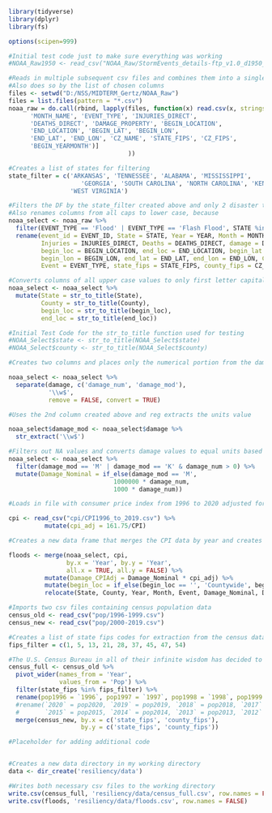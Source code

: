 ```r
library(tidyverse)
library(dplyr)
library(fs)

options(scipen=999)
```



```r
#Initial test code just to make sure everything was working
#NOAA_Raw1950 <- read_csv("NOAA_Raw/StormEvents_details-ftp_v1.0_d1950_c20170120.csv")

#Reads in multiple subsequent csv files and combines them into a single dataframe
#Also does so by the list of chosen columns
files <- setwd("D:/NSS/MIDTERM_Gertz/NOAA_Raw")
files = list.files(pattern = "*.csv")
noaa_raw = do.call(rbind, lapply(files, function(x) read.csv(x, stringsAsFactors = FALSE)[ ,        c('EVENT_ID', 'STATE', 'YEAR', 
      'MONTH_NAME', 'EVENT_TYPE', 'INJURIES_DIRECT',
      'DEATHS_DIRECT', 'DAMAGE_PROPERTY', 'BEGIN_LOCATION',
      'END_LOCATION', 'BEGIN_LAT', 'BEGIN_LON',
      'END_LAT', 'END_LON', 'CZ_NAME', 'STATE_FIPS', 'CZ_FIPS',
      'BEGIN_YEARMONTH')]
                                 ))
```



```r
#Creates a list of states for filtering
state_filter = c('ARKANSAS', 'TENNESSEE', 'ALABAMA', 'MISSISSIPPI', 
                    'GEORGIA', 'SOUTH CAROLINA', 'NORTH CAROLINA', 'KENTUCKY',
                 'WEST VIRGINIA')

#Filters the DF by the state_filter created above and only 2 disaster types
#Also renames columns from all caps to lower case, because
noaa_select <- noaa_raw %>%
  filter(EVENT_TYPE == 'Flood' | EVENT_TYPE == 'Flash Flood', STATE %in% state_filter) %>%
  rename(event_id = EVENT_ID, State = STATE, Year = YEAR, Month = MONTH_NAME, 
         Injuries = INJURIES_DIRECT, Deaths = DEATHS_DIRECT, damage = DAMAGE_PROPERTY, 
         begin_loc = BEGIN_LOCATION, end_loc = END_LOCATION, begin_lat = BEGIN_LAT, 
         begin_lon = BEGIN_LON, end_lat = END_LAT, end_lon = END_LON, County = CZ_NAME, 
         Event = EVENT_TYPE, state_fips = STATE_FIPS, county_fips = CZ_FIPS, date_order = BEGIN_YEARMONTH)

#Converts columns of all upper case values to only first letter capitals
noaa_select <- noaa_select %>%
  mutate(State = str_to_title(State), 
         County = str_to_title(County),
         begin_loc = str_to_title(begin_loc),
         end_loc = str_to_title(end_loc))

#Initial Test Code for the str_to_title function used for testing
#NOAA_Select$state <- str_to_title(NOAA_Select$state)
#NOAA_Select$county <- str_to_title(NOAA_Select$county) 
```



```r
#Creates two columns and places only the numerical portion from the damage column into damage_num

noaa_select <- noaa_select %>%
  separate(damage, c('damage_num', 'damage_mod'),
           '\\w$',
           remove = FALSE, convert = TRUE)

#Uses the 2nd column created above and reg extracts the units value 

noaa_select$damage_mod <- noaa_select$damage %>%
  str_extract('\\w$')
```

```r
#Filters out NA values and converts damage values to equal units based on damage_mod column
noaa_select <- noaa_select %>%
  filter(damage_mod == 'M' | damage_mod == 'K' & damage_num > 0) %>%
  mutate(Damage_Nominal = if_else(damage_mod == 'M',
                             1000000 * damage_num,
                             1000 * damage_num))
```


```r
#Loads in file with consumer price index from 1996 to 2020 adjusted for 1996 dollars and creates an adjusted column using 2020 CPI dollars as the new base

cpi <- read_csv("cpi/CPI1996_to_2019.csv") %>%
          mutate(cpi_adj = 161.75/CPI)

#Creates a new data frame that merges the CPI data by year and creates a new column that shows damage values by 2020 CPI dollars and fills empty values in the begin_loc column with 'Countywide'

floods <- merge(noaa_select, cpi, 
                by.x = 'Year', by.y = 'Year', 
                all.x = TRUE, all.y = FALSE) %>%
          mutate(Damage_CPIAdj = Damage_Nominal * cpi_adj) %>%
          mutate(begin_loc = if_else(begin_loc == '', 'Countywide', begin_loc)) %>%
          relocate(State, County, Year, Month, Event, Damage_Nominal, Damage_CPIAdj, CPI, Injuries, Deaths)
```


```r
#Imports two csv files containing census population data
census_old <- read_csv("pop/1996-1999.csv")
census_new <- read_csv("pop/2000-2019.csv")
```


```r
#Creates a list of state fips codes for extraction from the census data, similar to the state filter I used previously in this notebook with the NOAA/NWS data. 
fips_filter = c(1, 5, 13, 21, 28, 37, 45, 47, 54)

#The U.S. Census Bureau in all of their infinite wisdom has decided to continue publishing their old datasets in a format that varies 'widely' (hahaha, get it? it's a pun...*groan*) from their data sets post 1999. The code below pivots their older data so it can be joined with their new data. God forbid someone on the federal end does this data manipulation themselves, one time, instead of having what I can only assume is thousands of individuals doing so. 
census_full <- census_old %>%
  pivot_wider(names_from = 'Year',
              values_from = 'Pop') %>%
  filter(state_fips %in% fips_filter) %>%
  rename(pop1996 = `1996`, pop1997 = `1997`, pop1998 = `1998`, pop1999 = `1999`) %>%
  #rename(`2020` = pop2020, `2019` = pop2019, `2018` = pop2018, `2017` = pop2017, `2016` = pop2016, 
  #       `2015` = pop2015, `2014` = pop2014, `2013` = pop2013, `2012` = pop2012, `2011` = pop2011) %>%
  merge(census_new, by.x = c('state_fips', 'county_fips'), 
                    by.y = c('state_fips', 'county_fips'))
```


```r
#Placeholder for adding additional code



```


```r
#Creates a new data directory in my working directory
data <- dir_create('resiliency/data')

#Writes both necessary csv files to the working directory
write.csv(census_full, 'resiliency/data/census_full.csv', row.names = FALSE)
write.csv(floods, 'resiliency/data/floods.csv', row.names = FALSE)
```




